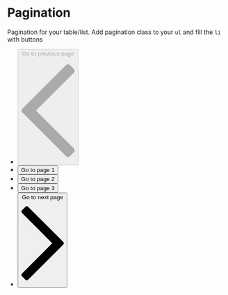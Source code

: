
<Meta title="Components/Pagination" />

# Pagination

Pagination for your table/list.
Add pagination class to your `ul` and fill the `li` with buttons

<Canvas>
  <ul class="pagination">
    <li>
      <button type="button" disabled="true">
        <span class="sr-only">Go to previous page</span>
        <svg
          role="img"
          aria-hidden="true"
          focusable="false"
          xmlns="http://www.w3.org/2000/svg"
          viewBox="0 0 256 512"
        >
          <path
            fill="currentColor"
            d="M231.293 473.899l19.799-19.799c4.686-4.686 4.686-12.284 0-16.971L70.393 256 251.092 74.87c4.686-4.686 4.686-12.284 0-16.971L231.293 38.1c-4.686-4.686-12.284-4.686-16.971 0L4.908 247.515c-4.686 4.686-4.686 12.284 0 16.971L214.322 473.9c4.687 4.686 12.285 4.686 16.971-.001z"
          ></path>
        </svg>
      </button>
    </li>
    <li>
      <button class="active">
        <span class="sr-only">Go to page </span>1
      </button>
    </li>
    <li>
      <button>
        <span class="sr-only">Go to page </span> 2
      </button>
    </li>
    <li>
      <button>
        <span class="sr-only">Go to page </span> 3
      </button>
    </li>
    <li>
      <button type="button">
        <span class="sr-only">Go to next page</span>
        <svg
          role="img"
          aria-hidden="true"
          focusable="false"
          xmlns="http://www.w3.org/2000/svg"
          viewBox="0 0 256 512"
        >
          <path
            fill="currentColor"
            d="M24.707 38.101L4.908 57.899c-4.686 4.686-4.686 12.284 0 16.971L185.607 256 4.908 437.13c-4.686 4.686-4.686 12.284 0 16.971L24.707 473.9c4.686 4.686 12.284 4.686 16.971 0l209.414-209.414c4.686-4.686 4.686-12.284 0-16.971L41.678 38.101c-4.687-4.687-12.285-4.687-16.971 0z"
          ></path>
        </svg>
      </button>
    </li>
  </ul>
</Canvas>
